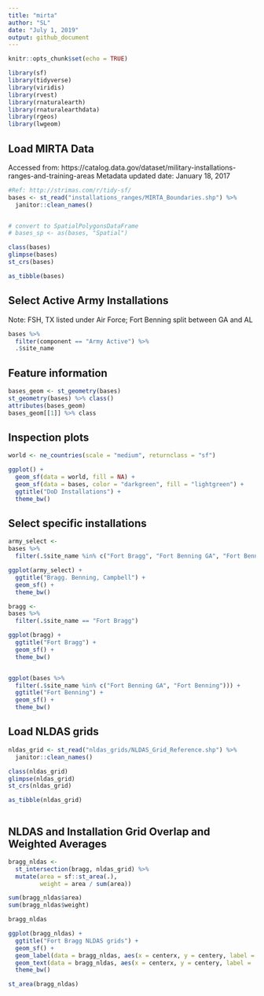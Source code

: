 ```yaml
---
title: "mirta"
author: "SL"
date: "July 1, 2019"
output: github_document
---
```


```r
knitr::opts_chunk$set(echo = TRUE)

library(sf)
library(tidyverse)
library(viridis)
library(rvest)
library(rnaturalearth)
library(rnaturalearthdata)
library(rgeos)
library(lwgeom)

```

## Load MIRTA Data
Accessed from: https://catalog.data.gov/dataset/military-installations-ranges-and-training-areas
Metadata updated date: January 18, 2017
```r
#Ref: http://strimas.com/r/tidy-sf/
bases <- st_read("installations_ranges/MIRTA_Boundaries.shp") %>% 
  janitor::clean_names()


# convert to SpatialPolygonsDataFrame
# bases_sp <- as(bases, "Spatial")

class(bases)
glimpse(bases)
st_crs(bases)

as_tibble(bases)
```


## Select Active Army Installations

Note: FSH, TX listed under Air Force; Fort Benning split between GA and AL
```r
bases %>% 
  filter(component == "Army Active") %>% 
  .$site_name

```


## Feature information
```r
bases_geom <- st_geometry(bases)
st_geometry(bases) %>% class()
attributes(bases_geom)
bases_geom[[1]] %>% class
```


## Inspection plots
```r

world <- ne_countries(scale = "medium", returnclass = "sf")

ggplot() +
  geom_sf(data = world, fill = NA) +
  geom_sf(data = bases, color = "darkgreen", fill = "lightgreen") +
  ggtitle("DoD Installations") +
  theme_bw()

```

## Select specific installations

```r
army_select <-
bases %>% 
  filter(.$site_name %in% c("Fort Bragg", "Fort Benning GA", "Fort Benning", "Fort Campbell" ))

ggplot(army_select) +
  ggtitle("Bragg. Benning, Campbell") +
  geom_sf() +
  theme_bw()

bragg <-
bases %>% 
  filter(.$site_name == "Fort Bragg")

ggplot(bragg) +
  ggtitle("Fort Bragg") +
  geom_sf() +
  theme_bw()


ggplot(bases %>% 
  filter(.$site_name %in% c("Fort Benning GA", "Fort Benning"))) +
  ggtitle("Fort Benning") +
  geom_sf() +
  theme_bw()

```


## Load NLDAS grids

```r
nldas_grid <- st_read("nldas_grids/NLDAS_Grid_Reference.shp") %>% 
  janitor::clean_names()

class(nldas_grid)
glimpse(nldas_grid)
st_crs(nldas_grid)

as_tibble(nldas_grid)



```


## NLDAS and Installation Grid Overlap and Weighted Averages

```r

bragg_nldas <-
  st_intersection(bragg, nldas_grid) %>% 
  mutate(area = sf::st_area(.),
         weight = area / sum(area))

sum(bragg_nldas$area)
sum(bragg_nldas$weight)

bragg_nldas

ggplot(bragg_nldas) + 
  ggtitle("Fort Bragg NLDAS grids") +
  geom_sf() +
  geom_label(data = bragg_nldas, aes(x = centerx, y = centery, label = nldas_id), size = 3, fontface = "bold") +
  geom_text(data = bragg_nldas, aes(x = centerx, y = centery, label =  formatC(weight, format = "f", digits = 3)) , size = 3, position = position_nudge(y = -0.02)) +
  theme_bw()

st_area(bragg_nldas) 
  
```


